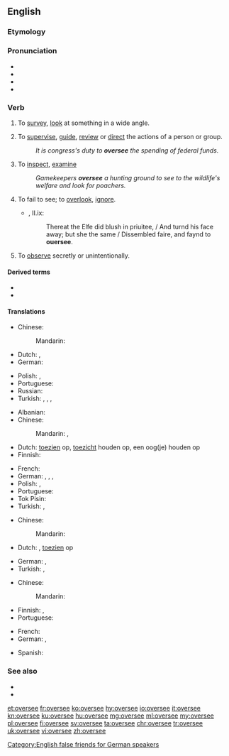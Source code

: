 ==English==

===Etymology===
{{prefix|over|see|lang=en}}

===Pronunciation===
* {{IPA|/əʊvə(ɹ)siː/|lang=en}}
* {{hyphenation|over|see|lang=en}}
* {{rhymes|iː|lang=en}}
* {{homophones|oversea|lang=en}}

===Verb===
{{en-verb|oversees|overseeing|oversaw|overseen}} {{lb|en|transitive}}

# {{lb|en|literally}} To [[survey]], [[look]] at something in a wide angle.
# {{lb|en|figuratively}} To [[supervise]], [[guide]], [[review]] or [[direct]] the actions of a person or group.
#: ''It is congress's duty to '''oversee''' the spending of federal funds.''
# To [[inspect]], [[examine]]
#: ''Gamekeepers '''oversee''' a hunting ground to see to the wildlife's welfare and look for poachers.''
# {{lb|en|obsolete}} To fail to see; to [[overlook]], [[ignore]].
#* {{RQ:Spenser Faerie Queene}}, II.ix:
#*: Thereat the Elfe did blush in priuitee, / And turnd his face away; but she the same / Dissembled faire, and faynd to '''ouersee'''.
# To [[observe]] secretly or unintentionally.

====Derived terms====
* {{l|en|overseer}}
* {{l|en|oversight}}

====Translations====
{{trans-top|to survey, look at something in a wide angle}}
* Chinese:
*: Mandarin: {{t+|cmn|调查}}
* Dutch: {{t+|nl|overzien}}, {{t|nl|overschouwen}}
* German: {{t+|de|überblicken}}
{{trans-mid}}
* Polish: {{t+|pl|przeglądać|impf}}, {{t+|pl|przejrzeć|pf}}
* Portuguese: {{t+|pt|sondar}}
* Russian: {{t+|ru|обозревать}}
* Turkish: {{t+|tr|bakmak}}, {{t+|tr|gözetmek}}, {{t+|tr|izlemek}}, {{t|tr|gözetim altında tutmak}}
{{trans-bottom}}

{{trans-top|to supervise, guide, review or direct the actions of a person or group}}
* Albanian: {{t+|sq|mbikëqyr}}
* Chinese:
*: Mandarin: {{t+|cmn|監督|sc=Hani}}, {{t+|cmn|指导}}
* Dutch: [[toezien]] op, [[toezicht]] houden op, een oog(je) houden op
* Finnish: {{t+|fi|valvoa}}
{{trans-mid}}
* French: {{t+|fr|superviser}}
* German: {{t|de|beaufsichtigen}}, {{t+|de|überwachen}}, {{t+|de|leiten}}, {{t+|de|managen}}
* Polish: {{t+|pl|nadzorować|impf}}, {{t+|pl|doglądać|impf}}
* Portuguese: {{t+|pt|supervisionar}}
* Tok Pisin: {{t|tpi|bosim}}
* Turkish: {{t+|tr|idare etmek}}, {{t+|tr|yönetmek}}
{{trans-bottom}}

{{trans-top|to inspect, examine}}
* Chinese:
*: Mandarin: {{t+|cmn|检查}}
* Dutch: {{t+|nl|bekijken}}, [[toezien]] op
{{trans-mid}}
* German: {{t|de|beaufsichtigen}}, {{t+|de|überwachen}}
* Turkish: {{t+|tr|denetlemek}}, {{t+|tr|kontrol etmek}}
{{trans-bottom}}

{{trans-top|to see secretly or unintentionally}}
* Chinese:
*: Mandarin: {{t+|cmn|监督}}
{{trans-mid}}
* Finnish: {{t+|fi|nähdä}}, {{t+|fi|tarkkailla}}
* Portuguese: {{t+|pt|vigiar}}
{{trans-bottom}}

{{checktrans-top}}
* French: {{t-check|fr|superviser}}
* German: {{t-check|de|überblicken}}, {{t-check|de|beaufsichtigen}}
{{trans-mid}}
* Spanish: {{t-check|es|supervisar}}
{{trans-bottom}}

===See also===
* {{l|en|overlook}}
* {{l|en|overwatch}}

[[et:oversee]]
[[fr:oversee]]
[[ko:oversee]]
[[hy:oversee]]
[[io:oversee]]
[[it:oversee]]
[[kn:oversee]]
[[ku:oversee]]
[[hu:oversee]]
[[mg:oversee]]
[[ml:oversee]]
[[my:oversee]]
[[pl:oversee]]
[[fi:oversee]]
[[sv:oversee]]
[[ta:oversee]]
[[chr:oversee]]
[[tr:oversee]]
[[uk:oversee]]
[[vi:oversee]]
[[zh:oversee]]

[[Category:English false friends for German speakers]]